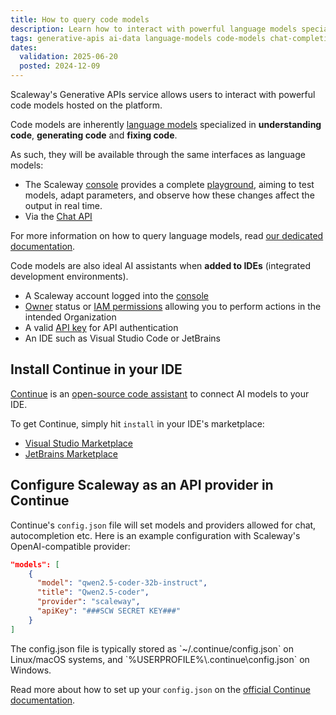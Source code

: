 ```yaml
---
title: How to query code models
description: Learn how to interact with powerful language models specialized in code using Scaleway's Generative APIs service.
tags: generative-apis ai-data language-models code-models chat-completions-api
dates:
  validation: 2025-06-20
  posted: 2024-12-09
---
```



Scaleway's Generative APIs service allows users to interact with powerful code models hosted on the platform.

Code models are inherently [language models](/generative-apis/how-to/query-language-models/) specialized in **understanding code**, **generating code** and **fixing code**. 

As such, they will be available through the same interfaces as language models:
- The Scaleway [console](https://console.scaleway.com) provides a complete [playground](/generative-apis/how-to/query-language-models/#accessing-the-playground), aiming to test models, adapt parameters, and observe how these changes affect the output in real time.
- Via the [Chat API](/generative-apis/how-to/query-language-models/#querying-language-models-via-api)

For more information on how to query language models, read [our dedicated documentation](/generative-apis/how-to/query-language-models/).

Code models are also ideal AI assistants when **added to IDEs** (integrated development environments). 

<Requirements />

- A Scaleway account logged into the [console](https://console.scaleway.com)
- [Owner](/iam/concepts/#owner) status or [IAM permissions](/iam/concepts/#permission) allowing you to perform actions in the intended Organization
- A valid [API key](/iam/how-to/create-api-keys/) for API authentication
- An IDE such as Visual Studio Code or JetBrains

## Install Continue in your IDE

[Continue](https://www.continue.dev/) is an [open-source code assistant](https://github.com/continuedev/continue) to connect AI models to your IDE.

To get Continue, simply hit `install` in your IDE's marketplace:
- [Visual Studio Marketplace](https://marketplace.visualstudio.com/items?itemName=Continue.continue)
- [JetBrains Marketplace](https://plugins.jetbrains.com/plugin/22707-continue)

## Configure Scaleway as an API provider in Continue

Continue's `config.json` file will set models and providers allowed for chat, autocompletion etc.
Here is an example configuration with Scaleway's OpenAI-compatible provider:

```json
"models": [
    {
      "model": "qwen2.5-coder-32b-instruct",
      "title": "Qwen2.5-coder",
      "provider": "scaleway",
      "apiKey": "###SCW SECRET KEY###"
    }
]
```

<Message type="tip">
 The config.json file is typically stored as `~/.continue/config.json` on Linux/macOS systems, and `%USERPROFILE%\.continue\config.json` on Windows.
</Message>

Read more about how to set up your `config.json` on the [official Continue documentation](https://docs.continue.dev/reference).

